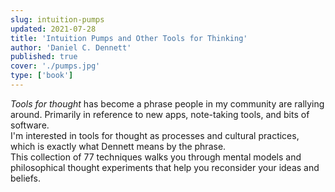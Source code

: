 ```yaml
---
slug: intuition-pumps
updated: 2021-07-28
title: 'Intuition Pumps and Other Tools for Thinking'
author: 'Daniel C. Dennett'
published: true
cover: './pumps.jpg'
type: ['book']
---
```


<ReadingContext url="https://www.librarything.com/work/13457191">

_Tools for thought_ has become a phrase people in my community are rallying around. Primarily in reference to new apps, note-taking tools, and bits of software.  
I'm interested in tools for thought as processes and cultural practices, which is exactly what Dennett means by the phrase.  
This collection of 77 techniques walks you through mental models and philosophical thought experiments that help you reconsider your ideas and beliefs. 

</ReadingContext>


